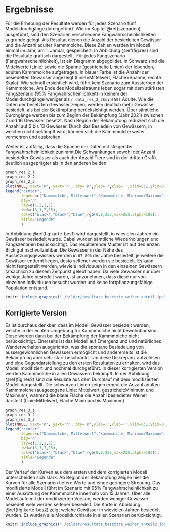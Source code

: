 # Ergebnisse {#ergebnisse}
Für die Erhebung der Resultate werden für jedes Szenario fünf Modelldurchgänge durchgeführt. Wie im Kapitel \@ref(szenarien) ausgeführt, sind den Szenarien verschiedene Fangwahrscheinlichkeiten zugrunde gelegt. Als Resultat dienen die Anzahl der besiedelten Gewässer und die Anzahl adulter Kammmolche. Diese Zahlen werden im Modell einmal im Jahr, am 1. Januar, gespeichert. In Abbildung \@ref(fig:res) sind die Resultate grafisch dargestellt. Für jedes Fangszenario (Fangwahrscheinlichkeit), ist ein Diagramm abgegbildet. In Schwarz sind die Mittelwerte (Linie) sowie die Spanne (gestrichelte Linien) der lebenden, adulten Kammmolche aufgetragen. In blauer Farbe ist die Anzahl der besiedelten Gewässer angezeigt (Linie=Mittelwert, Fläche=Spanne, rechte Skala).
Wie schnell ersichtlich wird, führt kein Szenario zum Aussterben der Kammmolche. Am Ende des Modellzeitraums leben sogar mit dem stärksten Fangszenario (95% Fangwahrscheinlichkeit) in keinem der Modelldurchgänge weniger als `r data_res_2_3$min[50]` Adulte. Wie die Daten der besetzten Gewässer zeigen, werden deutlich mehr Gewässer besiedelt, als bei der Bekämpfung berücksichtigt werden. Über sämtliche Durchgänge werden bis zum Beginn der Bekämpfung (Jahr 2021) zwischen 7 und 16 Gewässer besetzt. Nach Beginn der Bekämpfung reduziert sich die Anzahl auf 3 bis 13 Gewässer. Durch das Besiedeln von Gewässern, in welchen nicht bekämpft wird, können sich die Kammmolche weiter vermehren und ausbreiten.

Weiter ist auffällig, dass die Spanne der Daten mit steigender Fangwahrscheinlichkeit zunimmt.Die Schwankungen sowohl der Anzahl besiedelter Gewässer als auch der Anzahl Tiere sind in der dritten Grafik deutlich ausgeprägter als in den anderen beiden.

```r
graph_res_2_1
graph_res_2_2
graph_res_2_3
plot(NULL, xaxt='n', yaxt='n', bty='n',ylab='',xlab='',xlim=0:1,ylim=0:1)
legend("center",
       legend=c("Kammmolche, Mittelwert","Kammmolche, Minimum/Maximum","Besetzte Gewässer, Mittelwert","Besetzte Gewässer, Minimum/Maximum"),
       bty='n',
       lty=c(1,2,1,1),
       lwd=c(3,3,7,15),
       col=c("black","black","blue",rgb(0,0,255,max=255,alpha=100)),
       title="Legende"
       )

```


In Abbildung \@ref(fig:karte-bes1) wird dargestellt, in wievielen Jahren ein Gewässer besiedelt wurde. Dabei wurden sämtliche Wiederholungen und Fangszenarien berücksichtigt. Das resultierende Muster ist auf den ersten Blick gut nachvollziehbar. Die Gewässer in der Nähe des Aussetzungsgewässers werden in `67-89%` der Jahre besiedelt, je weitere die Gewässer entfernt liegen, desto seltener werden sie besiedelt. Es kann nicht festgestellt werden, wieviele Individuuen in den einzelnen Gewässern tatsächlich zu diesem Zeitpunkt gelebt haben. Da viele Gewässer nur über wenige Jahre besiedelt waren, ist anzunehmen, dass diese nur von einzelnen Individuuen besucht wurden und keine fortpflanzungsfähige Population entstand.


```r
knitr::include_graphics("./bilder/resultate_besetzte_weiher_anteil.jpg")
```


## Korrigierte Version
Es ist durchaus denkbar, dass im Modell Gewässer besiedelt werden, welche in der echten Umgebung für Kammmolche nicht bewohnbar sind. Diese werden dann bei der Bekämpfung der Kammmolche nicht berücksichtigt. Einerseits ist das Modell auf Emergenz und und natürliches Wanderverhalten ausgerichtet, was die spontane Besiedelung von aussergewöhnlichen Gewässern ermöglicht und andererseits ist die Bekämpfung aber sehr starr beschränkt. Um diese Diskrepanz aufzulösen und eine Gegendarstellung zu den ersten Resultaten zu erhalten, wird das Modell modifiziert und nochmal durchgeführt. In dieser korrigierten Version werden Kammmolche in allen Gewässern bekämpft. In der Abbildung \@ref(fig:res2) sind die Resulate aus dem Durchlauf mit dem modifizierten Modell dargestellt. Die schwarzen Linien zeigen erneut die Anzahl adulten Kammmolche (ausgezogene Linie: Mittelwert, gestrichelt:Minimum und Maximum), während die blaue Fläche die Anzahl besiedelter Weiher darstellt (Linie:Mittelwert, Fläche:Minimum bis Maximum)


```r
graph_res_3_1
graph_res_3_2
graph_res_3_3
plot(NULL, xaxt='n', yaxt='n', bty='n',ylab='',xlab='',xlim=0:1,ylim=0:1)
legend("center",
       legend=c("Kammmolche, Mittelwert","Kammmolche, Minimum/Maximum","Besetzte Gewässer, Mittelwert","Besetzte Gewässer, Minimum/Maximum"),
       bty='n',
       lty=c(1,2,1,1),
       lwd=c(3,3,7,15),
       col=c("black","black","blue",rgb(0,0,255,max=255,alpha=100)),
       title="Legende"
       )

```

Der Verlauf der Kurven aus dem ersten und dem korrigierten Modell unterscheiden sich stark. Ab Beginn der Bekämpfung zeigen hier die Kurven für alle Szenarien tiefere Werte und einge geringere Streuung. Das modifizierte Modell führt im Szenario mit 95% Fangwahrscheinlichkeit zu einer Ausrottung der Kammmolche innerhalb von 15 Jahren.
Über alle Modelläufe mit der modifizierten Version, werden weniger Gewässer besiedelt viele werden seltener besiedelt. Die Karte in Abbildung \@ref(fig:karte-bes2) zeigt welche Gewässer in wievielen Jahren besiedelt wurden. Es wurden alle Modelldurchläufe in allen Szenarien berücksichtigt.

```r
knitr::include_graphics("./bilder/resultate_besetzte_weiher_anteil2.jpg")
```
